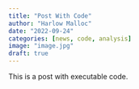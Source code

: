 ```yaml
---
title: "Post With Code"
author: "Harlow Malloc"
date: "2022-09-24"
categories: [news, code, analysis]
image: "image.jpg"
draft: true
---
```


This is a post with executable code.
